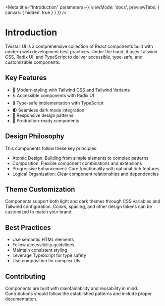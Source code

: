 
<Meta title="Introduction" parameters={{ viewMode: 'docs', previewTabs: { canvas: { hidden: true } } }} />

# Introduction

Twistail UI is a comprehensive collection of React components built with modern
web development best practices. Under the hood, it uses Tailwind CSS, Radix UI,
and TypeScript to deliver accessible, type-safe, and customizable components.

## Key Features

- 🎨 Modern styling with Tailwind CSS and Tailwind Variants
- ♿️ Accessible components with Radix UI
- 🔒 Type-safe implementation with TypeScript
- 🌓 Seamless dark mode integration
- 📱 Responsive design patterns
- 🚀 Production-ready components

## Design Philosophy

This components follow these key principles:
- Atomic Design: Building from simple elements to complex patterns
- Composition: Flexible component combinations and extensions
- Progressive Enhancement: Core functionality with optional rich features
- Logical Organization: Clear component relationships and dependencies

## Theme Customization

Components support both light and dark themes through CSS variables and Tailwind configuration.
Colors, spacing, and other design tokens can be customized to match your brand.

## Best Practices

- Use semantic HTML elements
- Follow accessibility guidelines
- Maintain consistent styling
- Leverage TypeScript for type safety
- Use composition for complex UIs

## Contributing

Components are built with maintainability and reusability in mind. Contributions should follow
the established patterns and include proper documentation.
